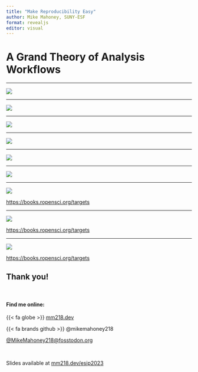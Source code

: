 ```yaml
---
title: "Make Reproducibility Easy"
author: Mike Mahoney, SUNY-ESF
format: revealjs
editor: visual
---
```


# A Grand Theory of Analysis Workflows

---

![](files.png){.quarto-figure-center}

---

![](shell.png){.quarto-figure-center}

---

![](notebook.png){.quarto-figure-center}

---

![](make.png){.quarto-figure-center}

---

![](targets.png){.quarto-figure-center}

---

![](dag.png){.quarto-figure-center}

---

![](book.png){.quarto-figure-center}

[https://books.ropensci.org/targets](https://books.ropensci.org/targets)

---

![](para.png){.quarto-figure-center}

[https://books.ropensci.org/targets](https://books.ropensci.org/targets)

---

![](dist.png){.quarto-figure-center}

[https://books.ropensci.org/targets](https://books.ropensci.org/targets)

## Thank you!

<br />

#### Find me online:

{{< fa globe >}} [mm218.dev](https://mm218.dev) 

{{< fa brands github >}} @mikemahoney218 

<i class="fab fa-mastodon"></i> [@MikeMahoney218@fosstodon.org](https://fosstodon.org/@MikeMahoney218)

<br />

Slides available at [mm218.dev/esip2023](https://mm218.dev/esip2023)
